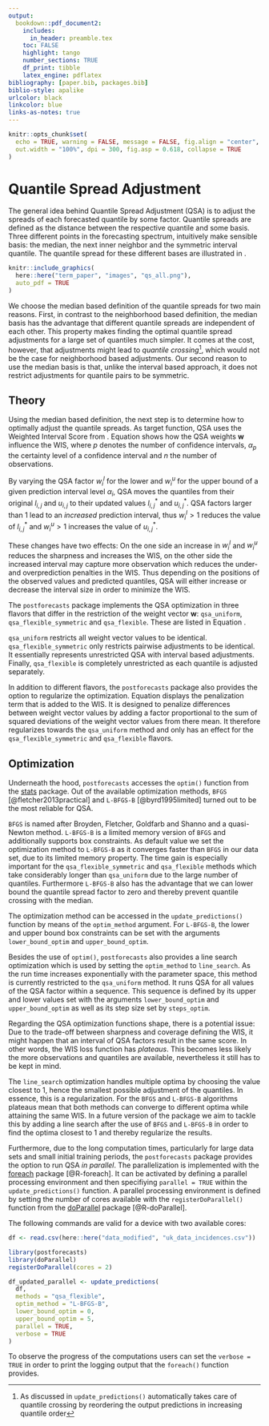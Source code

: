 ```yaml
---
output:
  bookdown::pdf_document2:
    includes:
      in_header: preamble.tex
    toc: FALSE
    highlight: tango
    number_sections: TRUE
    df_print: tibble
    latex_engine: pdflatex
bibliography: [paper.bib, packages.bib]
biblio-style: apalike
urlcolor: black
linkcolor: blue
links-as-notes: true
---
```


```r
knitr::opts_chunk$set(
  echo = TRUE, warning = FALSE, message = FALSE, fig.align = "center",
  out.width = "100%", dpi = 300, fig.asp = 0.618, collapse = TRUE
)
```

# Quantile Spread Adjustment {#qsa}

The general idea behind Quantile Spread Adjustment (QSA) is to adjust the spreads of each forecasted quantile by some factor. Quantile spreads are defined as the distance between the respective quantile and some basis. Three different points in the forecasting spectrum, intuitively make sensible basis: the median, the next inner neighbor and the symmetric interval quantile. The quantile spread for these different bases are illustrated in \Cref{fig:qs-basis}.

```r
knitr::include_graphics(
  here::here("term_paper", "images", "qs_all.png"),
  auto_pdf = TRUE
)
```

We choose the median based definition of the quantile spreads for two main reasons. First, in contrast to the neighborhood based definition, the median basis has the advantage that different quantile spreads are independent of each other. This property makes finding the optimal quantile spread adjustments for a large set of quantiles much simpler. It comes at the cost, however, that adjustments might lead to *quantile crossing*^[As discussed in \Cref{workflow} `update_predictions()` automatically takes care of quantile crossing by reordering the output predictions in increasing quantile order], which would not be the case for neighborhood based adjustments. Our second reason to use the median basis is that, unlike the interval based approach, it does not restrict adjustments for quantile pairs to be symmetric.

## Theory

Using the median based definition, the next step is to determine how to optimally adjust the quantile spreads. As target function, QSA uses the Weighted Interval Score from \Cref{wis}. Equation \Cref{eq:qsa} shows how the QSA weights $\mathbf{w}$ influence the WIS, where $p$ denotes the number of confidence intervals, $\alpha_{p}$ the certainty level of a confidence interval and $n$ the number of observations.

<!--  -->
\begin{align}
\begin{split}
\mathbf{w}^*
&= \operatorname*{arg\,min}_{\mathbf{w} \in \mathbb{R}^p} WIS(\mathbf{y})  \\
&= \operatorname*{arg\,min}_{\mathbf{w} \in \mathbb{R}^p} \sum_{i=1}^p \frac{\alpha_{i}}{2} \sum_{j=1}^n (u_{i,j}^*-l_{i,j}^*) + \frac{2}{\alpha_{i}} \cdot (l_{i,j}^*-y_j) \cdot \mathbf{1} (y_j \leq l_{i,j}^*) + \frac{2}{\alpha_{i}} \cdot (y_j-u_{i,j}^*) \cdot \mathbf{1}(y_j \geq u_{i,j}^*) \\
\text{s.t.} \qquad l_{i,j}^* &= l_{i,j} + (l_{i,j}-m) \cdot (w_i^l-1) \quad \text{and} \quad 
u_{i,j}^* = u_{i,j} + (u_{i,j}-m) \cdot (w_i^u-1) 
(\#eq:qsa)
\end{split}
\end{align}
<!--  -->

By varying the QSA factor $w_i^l$ for the lower and $w_i^u$ for the upper bound of a given prediction interval level $\alpha_{i}$, QSA moves the quantiles from their original $l_{i,j}$ and $u_{i,j}$ to their updated values $l_{i,j}^*$ and $u_{i,j}^*$. QSA factors larger than 1 lead to an *increased* prediction interval, thus $w_i^l > 1$ reduces the value of $l_{i,j}^*$ and $w_i^u > 1$ increases the value of $u_{i,j}^*$.

These changes have two effects: On the one side an increase in $w_i^l$ and $w_i^u$ reduces the sharpness and increases the WIS, on the other side the increased interval may capture more observation which reduces the under- and overprediction penalties in the WIS. Thus depending on the positions of the observed values and predicted quantiles, QSA will either increase or decrease the interval size in order to minimize the WIS.

The `postforecasts` package implements the QSA optimization in three flavors that differ in the restriction of the weight vector $\mathbf{w}$: `qsa_uniform`, `qsa_flexible_symmetric` and `qsa_flexible`. These are listed in Equation \Cref{eq:qsa-flavors}.

<!--  -->
\begin{align}
\begin{split}
\text{uniform} &: w_i = c \quad i \in [0, 1, \ldots, p-1, p], \quad c \in \mathbb{R} \\
\text{flexibel\_symmetric} &: w_i = w_{p-i} \quad i \in [0, 1, \ldots, \frac{p}{2}-1], \quad w_i \in \mathbb{R} \\
\text{flexible} &: \mathbf{w} \in \mathbb{R^{p}} 
(\#eq:qsa-flavors)
\end{split}
\end{align}
<!--  -->

`qsa_uniform` restricts all weight vector values to be identical. `qsa_flexible_symmetric` only restricts pairwise adjustments to be identical. It essentially represents unrestricted QSA with interval based adjustments. Finally, `qsa_flexible` is completely unrestricted as each quantile is adjusted separately. 

In addition to different flavors, the `postforecasts` package also provides the option to regularize the optimization. Equation \Cref{eq:qsa-optimization} displays the penalization term that is added to the WIS. It is designed to penalize differences between weight vector values by adding a factor proportional to the sum of squared deviations of the weight vector values from there mean. It therefore regularizes towards the `qsa_uniform` method and only has an effect for the `qsa_flexible_symmetric` and `qsa_flexible` flavors.

<!--  -->
\begin{align}
\begin{split}
\mathbf{w}^*
&= \operatorname*{arg\,min}_{\mathbf{w} \in \mathbb{R}^p} \ WIS_\alpha(\mathbf{y}) + r \cdot Pen(\mathbf{w}), \quad Pen(\mathbf{w}) = \sum_{i=1}^p (w_i - \bar{w})^2 \\
\text{s.t.} \qquad \bar{w} &= \frac{1}{p} \sum_{i=1}^p w_i
(\#eq:qsa-optimization)
\end{split}
\end{align}
<!--  -->



## Optimization

Underneath the hood, `postforecasts` accesses the `optim()` function from the [stats](https://www.rdocumentation.org/packages/stats/versions/3.6.2/topics/optim) package. Out of the available optimization methods, `BFGS` [@fletcher2013practical] and `L-BFGS-B` [@byrd1995limited] turned out to be the most reliable for QSA. 

`BFGS` is named after Broyden, Fletcher, Goldfarb and Shanno and a quasi-Newton method. `L-BFGS-B` is a limited memory version of `BFGS` and additionally supports box constraints. As default value we set the optimization method to `L-BFGS-B` as it converges faster than `BFGS` in our data set, due to its limited memory property. The time gain is especially important for the `qsa_flexible_symmetric` and `qsa_flexible` methods which take considerably longer than `qsa_uniform` due to the large number of quantiles. Furthermore `L-BFGS-B` also has the advantage that we can lower bound the quantile spread factor to zero and thereby prevent quantile crossing with the median. 

The optimization method can be accessed in the `update_predictions()` function by means of the `optim_method` argument. For `L-BFGS-B`, the lower and upper bound box constraints can be set with the arguments `lower_bound_optim` and `upper_bound_optim`.

Besides the use of `optim()`, `postforecasts` also provides a line search optimization which is used by setting the `optim_method` to `line_search`. As the run time increases exponentially with the parameter space, this method is currently restricted to the `qsa_uniform` method. It runs QSA for all values of the QSA factor within a sequence. This sequence is defined by its upper and lower values set with the arguments `lower_bound_optim` and `upper_bound_optim` as well as its step size set by `steps_optim`. 

Regarding the QSA optimization functions shape, there is a potential issue: Due to the trade-off between sharpness and coverage defining the WIS, it might happen that an interval of QSA factors result in the same score. In other words, the WIS loss function has *plateaus*. This becomes less likely the more observations and quantiles are available, nevertheless it still has to be kept in mind. 

The `line_search` optimization handles multiple optima by choosing the value closest to $1$, hence the smallest possible adjustment of the quantiles. In essence, this is a regularization. For the `BFGS` and `L-BFGS-B` algorithms plateaus mean that both methods can converge to different optima while attaining the same WIS. In a future version of the package we aim to tackle this by adding a line search after the use of `BFGS` and `L-BFGS-B` in order to find the optima closest to $1$ and thereby regularize the results.

Furthermore, due to the long computation times, particularly for large data sets and small initial training periods, the `postforecasts` package provides the option to run QSA *in parallel*. The parallelization is implemented with the [foreach](https://www.rdocumentation.org/packages/foreach/versions/1.5.2) package [@R-foreach]. It can be activated by defining a parallel processing environment and then specifiying `parallel = TRUE` within the `update_predictions()` function. A parallel processing environment is defined by setting the number of cores available with the `registerDoParallel()` function from the [doParallel](https://www.rdocumentation.org/packages/doParallel/versions/1.0.16) package [@R-doParallel]. 

The following commands are valid for a device with two available cores:

```r
df <- read.csv(here::here("data_modified", "uk_data_incidences.csv"))
```

```r
library(postforecasts)
library(doParallel)
registerDoParallel(cores = 2)

df_updated_parallel <- update_predictions(
  df,
  methods = "qsa_flexible", 
  optim_method = "L-BFGS-B",
  lower_bound_optim = 0,
  upper_bound_optim = 5,
  parallel = TRUE, 
  verbose = TRUE
)
```

To observe the progress of the computations users can set the `verbose = TRUE` in order to print the logging output that the `foreach()` function provides.
